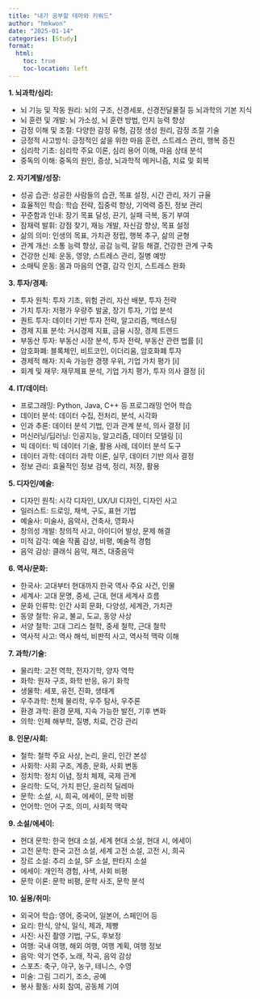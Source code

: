 ```yaml
---
title: "내가 공부할 테마와 키워드"
author: "hmkwon"
date: "2025-01-14"
categories: [Study]
format:
  html:
    toc: true
    toc-location: left
---
```


**1. 뇌과학/심리:**

-   뇌 기능 및 작동 원리: 뇌의 구조, 신경세포, 신경전달물질 등 뇌과학의 기본 지식
-   뇌 훈련 및 개발: 뇌 가소성, 뇌 훈련 방법, 인지 능력 향상
-   감정 이해 및 조절: 다양한 감정 유형, 감정 생성 원리, 감정 조절 기술
-   긍정적 사고방식: 긍정적인 삶을 위한 마음 훈련, 스트레스 관리, 행복 증진
-   심리학 기초: 심리학 주요 이론, 심리 용어 이해, 마음 상태 분석
-   중독의 이해: 중독의 원인, 증상, 뇌과학적 메커니즘, 치료 및 회복

**2. 자기계발/성장:**

-   성공 습관: 성공한 사람들의 습관, 목표 설정, 시간 관리, 자기 규율
-   효율적인 학습: 학습 전략, 집중력 향상, 기억력 증진, 정보 관리
-   꾸준함과 인내: 장기 목표 달성, 끈기, 실패 극복, 동기 부여
-   잠재력 발휘: 강점 찾기, 재능 개발, 자신감 향상, 목표 설정
-   삶의 의미: 인생의 목표, 가치관 정립, 행복 추구, 삶의 균형
-   관계 개선: 소통 능력 향상, 공감 능력, 갈등 해결, 건강한 관계 구축
-   건강한 신체: 운동, 영양, 스트레스 관리, 질병 예방
-   소매틱 운동: 몸과 마음의 연결, 감각 인지, 스트레스 완화

**3. 투자/경제:**

-   투자 원칙: 투자 기초, 위험 관리, 자산 배분, 투자 전략
-   가치 투자: 저평가 우량주 발굴, 장기 투자, 기업 분석
-   퀀트 투자: 데이터 기반 투자 전략, 알고리즘, 백테스팅
-   경제 지표 분석: 거시경제 지표, 금융 시장, 경제 트렌드
-   부동산 투자: 부동산 시장 분석, 투자 전략, 부동산 관련 법률 \[i\]
-   암호화폐: 블록체인, 비트코인, 이더리움, 암호화폐 투자
-   경제적 해자: 지속 가능한 경쟁 우위, 기업 가치 평가 \[i\]
-   회계 및 재무: 재무제표 분석, 기업 가치 평가, 투자 의사 결정 \[i\]

**4. IT/데이터:**

-   프로그래밍: Python, Java, C++ 등 프로그래밍 언어 학습
-   데이터 분석: 데이터 수집, 전처리, 분석, 시각화
-   인과 추론: 데이터 분석 기법, 인과 관계 분석, 의사 결정 \[i\]
-   머신러닝/딥러닝: 인공지능, 알고리즘, 데이터 모델링 \[i\]
-   빅 데이터: 빅 데이터 기술, 활용 사례, 데이터 분석 도구
-   데이터 과학: 데이터 과학 이론, 실무, 데이터 기반 의사 결정
-   정보 관리: 효율적인 정보 검색, 정리, 저장, 활용

**5. 디자인/예술:**

-   디자인 원칙: 시각 디자인, UX/UI 디자인, 디자인 사고
-   일러스트: 드로잉, 채색, 구도, 표현 기법
-   예술사: 미술사, 음악사, 건축사, 영화사
-   창의성 개발: 창의적 사고, 아이디어 발상, 문제 해결
-   미적 감각: 예술 작품 감상, 비평, 예술적 경험
-   음악 감상: 클래식 음악, 재즈, 대중음악

**6. 역사/문화:**

-   한국사: 고대부터 현대까지 한국 역사 주요 사건, 인물
-   세계사: 고대 문명, 중세, 근대, 현대 세계사 흐름
-   문화 인류학: 인간 사회 문화, 다양성, 세계관, 가치관
-   동양 철학: 유교, 불교, 도교, 동양 사상
-   서양 철학: 고대 그리스 철학, 중세 철학, 근대 철학
-   역사적 사고: 역사 해석, 비판적 사고, 역사적 맥락 이해

**7. 과학/기술:**

-   물리학: 고전 역학, 전자기학, 양자 역학
-   화학: 원자 구조, 화학 반응, 유기 화학
-   생물학: 세포, 유전, 진화, 생태계
-   우주과학: 천체 물리학, 우주 탐사, 우주론
-   환경 과학: 환경 문제, 지속 가능한 발전, 기후 변화
-   의학: 인체 해부학, 질병, 치료, 건강 관리

**8. 인문/사회:**

-   철학: 철학 주요 사상, 논리, 윤리, 인간 본성
-   사회학: 사회 구조, 계층, 문화, 사회 변동
-   정치학: 정치 이념, 정치 체제, 국제 관계
-   윤리학: 도덕, 가치 판단, 윤리적 딜레마
-   문학: 소설, 시, 희곡, 에세이, 문학 비평
-   언어학: 언어 구조, 의미, 사회적 맥락

**9. 소설/에세이:**

-   현대 문학: 한국 현대 소설, 세계 현대 소설, 현대 시, 에세이
-   고전 문학: 한국 고전 소설, 세계 고전 소설, 고전 시, 희곡
-   장르 소설: 추리 소설, SF 소설, 판타지 소설
-   에세이: 개인적 경험, 사색, 사회 비평
-   문학 이론: 문학 비평, 문학 사조, 문학 분석

**10. 실용/취미:**

-   외국어 학습: 영어, 중국어, 일본어, 스페인어 등
-   요리: 한식, 양식, 일식, 제과, 제빵
-   사진: 사진 촬영 기법, 구도, 후보정
-   여행: 국내 여행, 해외 여행, 여행 계획, 여행 정보
-   음악: 악기 연주, 노래, 작곡, 음악 감상
-   스포츠: 축구, 야구, 농구, 테니스, 수영
-   미술: 그림 그리기, 조소, 공예
-   봉사 활동: 사회 참여, 공동체 기여
